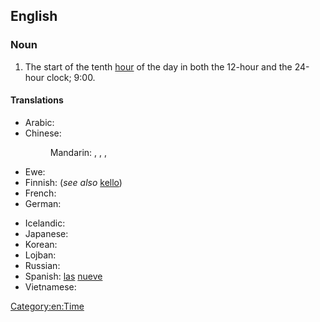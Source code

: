 ==English==

===Noun===
{{en-noun|-}}

# The start of the tenth [[hour]] of the day in both the 12-hour and the 24-hour clock; 9:00.

====Translations====
{{trans-top|the start of the tenth hour}}
* Arabic: {{t|ar|الساعة التاسعة|f|tr=al-sāʿa al-tāsiʿa|sc=Arab}}
* Chinese:
*: Mandarin: {{t|cmn|九點鐘|sc=Hani}}, {{t|cmn|九点钟|tr=jiǔ diǎn zhōng|sc=Hani}}, {{t|cmn|九點|sc=Hani}}, {{t|cmn|九点|tr=jiǔ diǎn|sc=Hani}}
* Ewe: {{t|ee|ga asieke|n}}
* Finnish: {{t+|fi|yhdeksän}} (''see also'' [[kello]])
* French: {{t|fr|neuf heures|f}}
* German: {{t|de|neun Uhr}}
{{trans-mid}}
* Icelandic: {{t|is|klukkan níu}}
* Japanese: {{t|ja|九時|tr=[[くじ]], ku-ji|sc=Jpan}}
* Korean: {{t|ko|아홉시|tr=ahop-si|sc=Kore}}
* Lojban: {{t|jbo|socac.}}
* Russian: {{t|ru|девять часов|tr=dévjatʹ časóv|sc=Cyrl}}
* Spanish: [[las]] [[nueve]]
* Vietnamese: {{t|vi|chín giờ}}
{{trans-bottom}}

[[Category:en:Time]]
